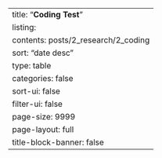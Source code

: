 ---
title: "**Coding Test**"
listing:
  contents: posts/2_research/2_coding
  sort: "date desc"
  type: table
  categories: false
  sort-ui: false
  filter-ui: false
  page-size: 9999
page-layout: full
title-block-banner: false
---